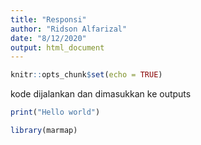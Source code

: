 ```yaml
---
title: "Responsi"
author: "Ridson Alfarizal"
date: "8/12/2020"
output: html_document
---
```


```r
knitr::opts_chunk$set(echo = TRUE)
```

kode dijalankan dan dimasukkan ke outputs
```r
print("Hello world")
```

```r
library(marmap)
```

